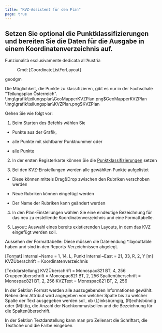 ```yaml
---
title: "KVZ-Assistent für den Plan"
page: true
---
```

## Setzen Sie optional die Punktklassifizierungen und bereiten Sie die Daten f&#252;r die Ausgabe in einem Koordinatenverzeichnis auf.
<Success>
 <Bold> Funzionalit&#224; esclusivamente dedicata all&#39;Austria </Bold> 
</Success>

<GeoDesigner> 
<Menu> Cmd: [CoordinateListForLayout] </Menu> 

 <Placeholder>geodgm</Placeholder> 
 </GeoDesigner>

<Warning>
Die M&#246;glichkeit, die Punkte zu klassifizieren, gibt es nur in der Fachschale &quot;Teilungsplan &#214;sterreich&quot;.
</Warning>


<GeoMapper>
<Image>\img\grafik\teilungsplan\GeoMapperKVZPlan.png$GeoMapperKVZPlan</Image>
</GeoMapper>
<GeoDesigner>
<Image>\img\grafik\teilungsplan\KVZPlan.png$KVZPlan</Image>
</GeoDesigner>


Gehen Sie wie folgt vor:

1. Beim Starten des Befehls w&#228;hlen Sie

- Punkte aus der Grafik,

- alle Punkte mit sichtbarer Punktnummer oder

- alle Punkte



2.  In der ersten Registerkarte k&#246;nnen Sie die 
[Punktklassifizierungen](../teilungsplan/punktklassifizierungsetzen)
 setzen

3.  Bei den KVZ-Einstellungen werden alle gew&#228;hlten Punkte aufgelistet

-  Diese k&#246;nnen mittels Drag&amp;Drop zwischen den Rubriken verschoben werden

-  Neue Rubriken k&#246;nnen  eingef&#252;gt werden

-  Der Name der Rubriken kann ge&#228;ndert werden



4.  In den Plan-Einstellungen w&#228;hlen Sie eine eindeutige Bezeichnung f&#252;r das neu zu erstellende Koordinatenverzeichnis und eine Formattabelle.


<GeoDesigner>

5.  Layout: Auswahl eines bereits existierenden Layouts, in dem das KVZ eingef&#252;gt werden soll.



</GeoDesigner>



Aussehen der Formattabelle:
Diese m&#252;ssen die Dateiendung *.layouttable haben und sind in den Reports-Verzeichnissen abgelegt.

 <Italic> [Format] </Italic> 
Internal~Name =  1, 14, L, Punkt
Internal~East = 21, 33, R, 2, Y [m]
KVZ&#220;berschrift = Koordinatenverzeichnis

[Textdarstellung]
KVZ&#220;berschrift = Monospac821 BT, 4, 256
Gruppen&#252;berschrift = Monospac821 BT, 2, 256
Spalten&#252;berschrift = Monospac821 BT, 2, 256
KVZText = Monospac821 BT, 2, 256 

In der Sektion Format werden alle auszugebenden Informationen gew&#228;hlt. Neben dem Attribut wird angegeben von welcher Spalte bis zu welcher Spalte der Text ausgegeben werden soll, ob (L)inksb&#252;rngig, (R)echtsb&#252;ndig oder (M)ittig, die Anzahl der Nachkommastsellen und die Bezeichnung f&#252;r die Spalten&#252;berschrift.

In der Sektion Textdarstellung kann man pro Zeilenart die Schriftart, die Texth&#246;he und die Farbe eingeben.